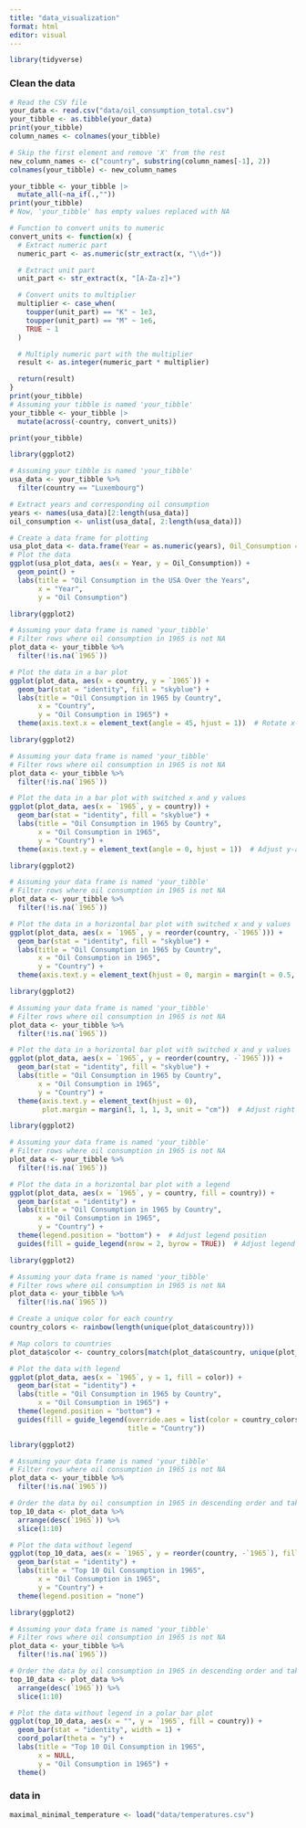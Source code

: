 ```yaml
---
title: "data_visualization"
format: html
editor: visual
---
```



```r
library(tidyverse)
```
### Clean the data
```r
# Read the CSV file
your_data <- read.csv("data/oil_consumption_total.csv")
your_tibble <- as.tibble(your_data)
print(your_tibble)
column_names <- colnames(your_tibble)

# Skip the first element and remove 'X' from the rest
new_column_names <- c("country", substring(column_names[-1], 2))
colnames(your_tibble) <- new_column_names

your_tibble <- your_tibble |> 
  mutate_all(~na_if(.,""))
print(your_tibble)
# Now, 'your_tibble' has empty values replaced with NA

# Function to convert units to numeric
convert_units <- function(x) {
  # Extract numeric part
  numeric_part <- as.numeric(str_extract(x, "\\d+"))

  # Extract unit part
  unit_part <- str_extract(x, "[A-Za-z]+")

  # Convert units to multiplier
  multiplier <- case_when(
    toupper(unit_part) == "K" ~ 1e3,
    toupper(unit_part) == "M" ~ 1e6,
    TRUE ~ 1
  )

  # Multiply numeric part with the multiplier
  result <- as.integer(numeric_part * multiplier)

  return(result)
}
print(your_tibble)
# Assuming your tibble is named 'your_tibble'
your_tibble <- your_tibble |> 
  mutate(across(-country, convert_units))

print(your_tibble)

```


```r
library(ggplot2)

# Assuming your tibble is named 'your_tibble'
usa_data <- your_tibble %>%
  filter(country == "Luxembourg")

# Extract years and corresponding oil consumption
years <- names(usa_data)[2:length(usa_data)]
oil_consumption <- unlist(usa_data[, 2:length(usa_data)])

# Create a data frame for plotting
usa_plot_data <- data.frame(Year = as.numeric(years), Oil_Consumption = oil_consumption) 
# Plot the data
ggplot(usa_plot_data, aes(x = Year, y = Oil_Consumption)) +
  geom_point() +
  labs(title = "Oil Consumption in the USA Over the Years",
       x = "Year",
       y = "Oil Consumption")


```
```r
library(ggplot2)

# Assuming your data frame is named 'your_tibble'
# Filter rows where oil consumption in 1965 is not NA
plot_data <- your_tibble %>%
  filter(!is.na(`1965`))

# Plot the data in a bar plot
ggplot(plot_data, aes(x = country, y = `1965`)) +
  geom_bar(stat = "identity", fill = "skyblue") +
  labs(title = "Oil Consumption in 1965 by Country",
       x = "Country",
       y = "Oil Consumption in 1965") +
  theme(axis.text.x = element_text(angle = 45, hjust = 1))  # Rotate x-axis labels for better visibility

```





```r
library(ggplot2)

# Assuming your data frame is named 'your_tibble'
# Filter rows where oil consumption in 1965 is not NA
plot_data <- your_tibble %>%
  filter(!is.na(`1965`))

# Plot the data in a bar plot with switched x and y values
ggplot(plot_data, aes(x = `1965`, y = country)) +
  geom_bar(stat = "identity", fill = "skyblue") +
  labs(title = "Oil Consumption in 1965 by Country",
       x = "Oil Consumption in 1965",
       y = "Country") +
  theme(axis.text.y = element_text(angle = 0, hjust = 1))  # Adjust y-axis labels if needed

```



```r
library(ggplot2)

# Assuming your data frame is named 'your_tibble'
# Filter rows where oil consumption in 1965 is not NA
plot_data <- your_tibble %>%
  filter(!is.na(`1965`))

# Plot the data in a horizontal bar plot with switched x and y values
ggplot(plot_data, aes(x = `1965`, y = reorder(country, -`1965`))) +
  geom_bar(stat = "identity", fill = "skyblue") +
  labs(title = "Oil Consumption in 1965 by Country",
       x = "Oil Consumption in 1965",
       y = "Country") +
  theme(axis.text.y = element_text(hjust = 0, margin = margin(t = 0.5, b = 0.5)))  # Adjust y-axis labels
```






```r

library(ggplot2)

# Assuming your data frame is named 'your_tibble'
# Filter rows where oil consumption in 1965 is not NA
plot_data <- your_tibble %>%
  filter(!is.na(`1965`))

# Plot the data in a horizontal bar plot with switched x and y values
ggplot(plot_data, aes(x = `1965`, y = reorder(country, -`1965`))) +
  geom_bar(stat = "identity", fill = "skyblue") +
  labs(title = "Oil Consumption in 1965 by Country",
       x = "Oil Consumption in 1965",
       y = "Country") +
  theme(axis.text.y = element_text(hjust = 0),
        plot.margin = margin(1, 1, 1, 3, unit = "cm"))  # Adjust right margin

```









```r
library(ggplot2)

# Assuming your data frame is named 'your_tibble'
# Filter rows where oil consumption in 1965 is not NA
plot_data <- your_tibble %>%
  filter(!is.na(`1965`))

# Plot the data in a horizontal bar plot with a legend
ggplot(plot_data, aes(x = `1965`, y = country, fill = country)) +
  geom_bar(stat = "identity") +
  labs(title = "Oil Consumption in 1965 by Country",
       x = "Oil Consumption in 1965",
       y = "Country") +
  theme(legend.position = "bottom") +  # Adjust legend position
  guides(fill = guide_legend(nrow = 2, byrow = TRUE))  # Adjust legend layout


```







```r

library(ggplot2)

# Assuming your data frame is named 'your_tibble'
# Filter rows where oil consumption in 1965 is not NA
plot_data <- your_tibble %>%
  filter(!is.na(`1965`))

# Create a unique color for each country
country_colors <- rainbow(length(unique(plot_data$country)))

# Map colors to countries
plot_data$color <- country_colors[match(plot_data$country, unique(plot_data$country))]

# Plot the data with legend
ggplot(plot_data, aes(x = `1965`, y = 1, fill = color)) +
  geom_bar(stat = "identity") +
  labs(title = "Oil Consumption in 1965 by Country",
       x = "Oil Consumption in 1965") +
  theme(legend.position = "bottom") +
  guides(fill = guide_legend(override.aes = list(color = country_colors),
                             title = "Country"))

```
```r
library(ggplot2)

# Assuming your data frame is named 'your_tibble'
# Filter rows where oil consumption in 1965 is not NA
plot_data <- your_tibble %>%
  filter(!is.na(`1965`))

# Order the data by oil consumption in 1965 in descending order and take the top 10
top_10_data <- plot_data %>%
  arrange(desc(`1965`)) %>%
  slice(1:10)

# Plot the data without legend
ggplot(top_10_data, aes(x = `1965`, y = reorder(country, -`1965`), fill = country)) +
  geom_bar(stat = "identity") +
  labs(title = "Top 10 Oil Consumption in 1965",
       x = "Oil Consumption in 1965",
       y = "Country") +
  theme(legend.position = "none")


```
```r
library(ggplot2)

# Assuming your data frame is named 'your_tibble'
# Filter rows where oil consumption in 1965 is not NA
plot_data <- your_tibble %>%
  filter(!is.na(`1965`))

# Order the data by oil consumption in 1965 in descending order and take the top 10
top_10_data <- plot_data %>%
  arrange(desc(`1965`)) %>%
  slice(1:10)

# Plot the data without legend in a polar bar plot
ggplot(top_10_data, aes(x = "", y = `1965`, fill = country)) +
  geom_bar(stat = "identity", width = 1) +
  coord_polar(theta = "y") +
  labs(title = "Top 10 Oil Consumption in 1965",
       x = NULL,
       y = "Oil Consumption in 1965") +
  theme()

```


### data in 

```r
maximal_minimal_temperature <- load("data/temperatures.csv")

```









